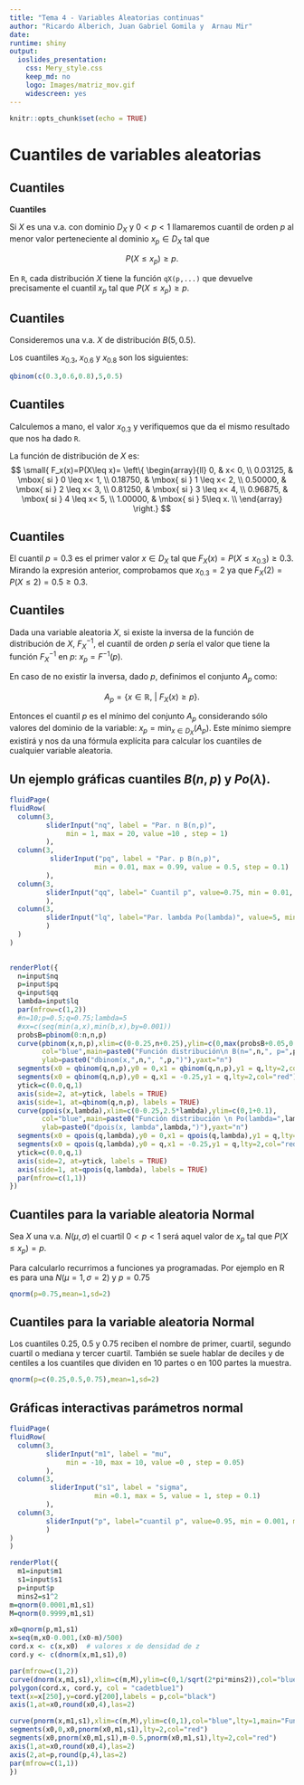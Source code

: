 ```yaml
---
title: "Tema 4 - Variables Aleatorias continuas"
author: "Ricardo Alberich, Juan Gabriel Gomila y  Arnau Mir"
date: 
runtime: shiny
output: 
  ioslides_presentation: 
    css: Mery_style.css
    keep_md: no
    logo: Images/matriz_mov.gif
    widescreen: yes
---
```


```r
knitr::opts_chunk$set(echo = TRUE)
```



# Cuantiles de variables aleatorias


## Cuantiles

<div class="definition"> 
**Cuantiles** 
</div>

Si  $X$ es una v.a. con dominio $D_X$ y  $0<p<1$ llamaremos cuantil de orden $p$ al menor valor  perteneciente al dominio $x_p\in D_X$ tal que 

$$P(X\leq x_p)\geq p.$$

En `R`, cada distribución $X$ tiene la función `qX(p,...)` que devuelve precisamente el cuantil $x_p$ tal que $P(X\leq x_p)\geq p.$



## Cuantiles

<div class="example">

Consideremos una v.a. $X$ de distribución $B(5,0.5)$. 

Los cuantiles $x_{0.3}$, $x_{0.6}$ y $x_{0.8}$ son los siguientes:

```r
qbinom(c(0.3,0.6,0.8),5,0.5)
```
</div>

## Cuantiles

<div class="example">
Calculemos a mano, el valor $x_{0.3}$ y verifiquemos que da el mismo resultado que nos ha dado `R`.

La función de distribución de $X$ es:
$$
\small{
F_x(x)=P(X\leq x)=
\left\{
\begin{array}{ll}
0, & x< 0, \\
0.03125, & \mbox{ si } 0 \leq x< 1, \\
0.18750, & \mbox{ si } 1 \leq x< 2, \\
0.50000, & \mbox{ si } 2 \leq x< 3, \\
0.81250, & \mbox{ si } 3 \leq x< 4, \\
0.96875, & \mbox{ si } 4 \leq x< 5, \\
1.00000, & \mbox{ si }  5\leq x. \\
\end{array}
\right.}
$$
</div>

## Cuantiles

<div class="example">
El cuantil $p=0.3$ es el  primer valor $x\in D_X$  tal que $F_X(x)=P(X\leq x_{0.3})\geq 0.3$. Mirando la expresión anterior, comprobamos que $x_{0.3}=2$ ya que $F_X(2)=P(X\leq 2)=0.5 \geq 0.3$.
</div>



## Cuantiles

Dada una variable aleatoria $X$, si existe la inversa de la función de distribución de $X$, $F_X^{-1}$, el cuantil de orden $p$ sería el valor que tiene la función $F_X^{-1}$ en $p$: $x_p=F^{-1}(p)$.

En caso de no existir la inversa, dado $p$, definimos el conjunto $A_p$ como:

$$
A_p =\{x\in\mathbb{R},\ |\ F_X(x)\geq p\}.
$$

Entonces el cuantil $p$ es el mínimo del conjunto $A_p$ considerando sólo valores del dominio de la variable: $x_p =\displaystyle\min_{x\in D_X}(A_p)$. Este mínimo siempre existirá y nos da una fórmula explícita para calcular los cuantiles de cualquier variable aleatoria.





## Un ejemplo gráficas cuantiles $B(n,p)$ y $Po(\lambda)$.


```r
fluidPage(
fluidRow(
  column(3,
         sliderInput("nq", label = "Par. n B(n,p)",
              min = 1, max = 20, value =10 , step = 1)
         ),
  column(3,
          sliderInput("pq", label = "Par. p B(n,p)",
                     min = 0.01, max = 0.99, value = 0.5, step = 0.1)
         ),
  column(3,
         sliderInput("qq", label=" Cuantil p", value=0.75, min = 0.01, max = 0.99, step = 0.01)
         ),
  column(3,
         sliderInput("lq", label="Par. lambda Po(lambda)", value=5, min = 1, max = 20, step = 1)
         )
  )
)

  
renderPlot({
  n=input$nq
  p=input$pq
  q=input$qq
  lambda=input$lq
  par(mfrow=c(1,2))
  #n=10;p=0.5;q=0.75;lambda=5
  #xx=c(seq(min(a,x),min(b,x),by=0.001))
  probsB=pbinom(0:n,n,p)
  curve(pbinom(x,n,p),xlim=c(0-0.25,n+0.25),ylim=c(0,max(probsB+0.05,0.1)),
        col="blue",main=paste0("Función distribución\n B(n=",n,", p=",p,")"),
        ylab=paste0("dbinom(x,",n,", ",p,")"),yaxt="n")
  segments(x0 = qbinom(q,n,p),y0 = 0,x1 = qbinom(q,n,p),y1 = q,lty=2,col="red")
  segments(x0 = qbinom(q,n,p),y0 = q,x1 = -0.25,y1 = q,lty=2,col="red")
  ytick=c(0.0,q,1)
  axis(side=2, at=ytick, labels = TRUE)
  axis(side=1, at=qbinom(q,n,p), labels = TRUE)
  curve(ppois(x,lambda),xlim=c(0-0.25,2.5*lambda),ylim=c(0,1+0.1),
        col="blue",main=paste0("Función distribución \n Po(lambda=",lambda,")"),
        ylab=paste0("dpois(x, lambda",lambda,")"),yaxt="n")
  segments(x0 = qpois(q,lambda),y0 = 0,x1 = qpois(q,lambda),y1 = q,lty=2,col="red")
  segments(x0 = qpois(q,lambda),y0 = q,x1 = -0.25,y1 = q,lty=2,col="red")
  ytick=c(0.0,q,1)
  axis(side=2, at=ytick, labels = TRUE)
  axis(side=1, at=qpois(q,lambda), labels = TRUE)
  par(mfrow=c(1,1))
})
```




## Cuantiles para la variable aleatoria Normal


Sea $X$ una v.a. $N(\mu,\sigma)$  el cuartil $0<p<1$ será aquel valor de $x_p$ tal que $P(X\leq x_p)=p$.
 
Para calcularlo recurrimos a funciones ya programadas. Por ejemplo en R es  para una $N(\mu=1,\sigma=2)$ y $p=0.75$

```r
qnorm(p=0.75,mean=1,sd=2)
```
## Cuantiles para la variable aleatoria Normal

Los cuantiles $0.25$, $0.5$ y $0.75$ reciben el nombre de primer, cuartil, segundo cuartil o mediana y tercer cuartil. También se suele hablar  de deciles  y de centiles a los cuantiles que dividen en 10 partes  o en 100 partes la muestra.

 
```r
qnorm(p=c(0.25,0.5,0.75),mean=1,sd=2)
```
 
 
## Gráficas interactivas parámetros normal


```r
fluidPage(
fluidRow(
  column(3,
         sliderInput("m1", label = "mu",
              min = -10, max = 10, value =0 , step = 0.05)
         ),
  column(3,
          sliderInput("s1", label = "sigma",
                     min =0.1, max = 5, value = 1, step = 0.1)
         ),
  column(3,
         sliderInput("p", label="cuantil p", value=0.95, min = 0.001, max = 0.999, step = 0.001)
         )
)
)

renderPlot({
  m1=input$m1
  s1=input$s1
  p=input$p
  mins2=s1^2
m=qnorm(0.0001,m1,s1)
M=qnorm(0.9999,m1,s1)

x0=qnorm(p,m1,s1)
x=seq(m,x0-0.001,(x0-m)/500)
cord.x <- c(x,x0)  # valores x de densidad de z
cord.y <- c(dnorm(x,m1,s1),0)

par(mfrow=c(1,2))
curve(dnorm(x,m1,s1),xlim=c(m,M),ylim=c(0,1/sqrt(2*pi*mins2)),col="blue",lty=1,main="Función de densidad")
polygon(cord.x, cord.y, col = "cadetblue1")
text(x=x[250],y=cord.y[200],labels = p,col="black")
axis(1,at=x0,round(x0,4),las=2)

curve(pnorm(x,m1,s1),xlim=c(m,M),ylim=c(0,1),col="blue",lty=1,main="Función de distribuición.")
segments(x0,0,x0,pnorm(x0,m1,s1),lty=2,col="red")
segments(x0,pnorm(x0,m1,s1),m-0.5,pnorm(x0,m1,s1),lty=2,col="red")
axis(1,at=x0,round(x0,4),las=2)
axis(2,at=p,round(p,4),las=2)
par(mfrow=c(1,1))
})
```








